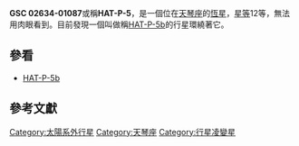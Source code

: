{{Starbox begin 
| name = HAT-P-5<ref name="a">{{cite web
 |title       = Notes for Planet HAT-P-5 b
 |work        = Extrasolar Planets Encyclopaedia
 |url         = http://vo.obspm.fr/exoplanetes/encyclo/planet.php?p1=HAT-P-5&p2=b
 |accessdate  = October 16, 2007
 |deadurl     = yes
 |archiveurl  = https://web.archive.org/web/20071209071954/http://vo.obspm.fr/exoplanetes/encyclo/planet.php?p1=HAT-P-5&p2=b
 |archivedate = 2007年12月9日
}}</ref><ref name="b">{{cite web |
 title=Simbad Query Result |
 work=Simbad |
 url=http://simweb.u-strasbg.fr/simbad/sim-id?protocol=html&Ident=GSC+02634-01087&NbIdent=1&Radius=2&Radius.unit=arcmin&submit=submit+id |
 accessdate=October 16, 2007 |
 archive-date=2012-06-20 |
 archive-url=https://www.webcitation.org/68ZApNaJs?url=http://simweb.u-strasbg.fr/simbad/sim-id?protocol=html |
 dead-url=no }}</ref>
}} 
{{Starbox observe 
| epoch = [[J2000.0|J2000.0]]
| constell = [[天琴座|天琴座]]
| ra = {{RA|18|17|37.299}} 
| dec = {{DEC|+36|37|16.88}} 
| appmag_v = +11.95
}} 
{{Starbox astrometry 
| prop_mo_ra = 2.6
| prop_mo_dec = -2.5
| dist_ly = ~1,100 
| dist_pc = 340 ± 30
}}
{{Starbox detail 
| age = 2.6 ± 1.8 Giga
| metal = 0.24 ± 0.15 
| mass = 1.16 ± 0.062
| radius = 1.167 ± 0.049 
| temperature = 5960 ± 100
}} 
{{Starbox catalog 
| names = [[Guide_Star_Catalog|GSC]] 02634-01087, [[2MASS|2MASS]] J18173731+3637170, [[HATNet_Project|HAT]]-P-5, [[Hipparcos_Catalogue|TYC]] 2634-1087-1
}} 
{{Starbox end}}
'''GSC 02634-01087'''或稱'''HAT-P-5'''，是一個位在[[天琴座|天琴座]]的[[恆星|恆星]]，[[星等|星等]]12等，無法用肉眼看到。目前發現一個叫做稱[[HAT-P-5b|HAT-P-5b]]的行星環繞著它。

== 參看 ==
* [[HAT-P-5b|HAT-P-5b]]

== 參考文獻 ==
{{reflist}}

{{Star-stub}}

[[Category:太陽系外行星|Category:太陽系外行星]]
[[Category:天琴座|Category:天琴座]]
[[Category:行星凌變星|Category:行星凌變星]]
